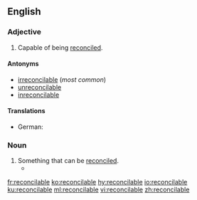 ==English==

===Adjective===
{{en-adj}}

# Capable of being [[reconcile]]d.

====Antonyms====
* [[irreconcilable]] (''most common'')
* [[unreconcilable]]
* [[inreconcilable]]

====Translations====
{{trans-top|capable of being reconciled}}
* German: {{t|de|vereinbar}}
{{trans-mid}}
{{trans-bottom}}

===Noun===
{{en-noun}}

# Something that can be [[reconcile]]d.
#*{{quote-news|year=2009|date=May 8|author=Hassina Sherjan|title=Talked to Death|work=New York Times|url=http://www.nytimes.com/2009/05/08/opinion/08sherjan.html
|passage=This is the only way that the '''reconcilables''' will be separated from the irreconcilables. }}

[[fr:reconcilable]]
[[ko:reconcilable]]
[[hy:reconcilable]]
[[io:reconcilable]]
[[ku:reconcilable]]
[[ml:reconcilable]]
[[vi:reconcilable]]
[[zh:reconcilable]]